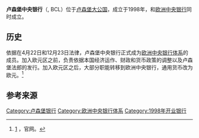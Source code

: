 {{Infobox Central bank
|bank_name_in_local =Banque Centrale du Luxembourg <small>{{fr icon}}</small>
|name=卢森堡中央银行
|image_1=
|image_title_1 =
|headquarters = {{LUX}}[[卢森堡市|卢森堡市]]
|established =  1998年
|president = Gaston Reinesch
|leader_title = 总裁
|bank_of = [[盧森堡|盧森堡]]政府
|currency = [[歐元|歐元]]
|currency_iso =
|reserves =
<!--DO NOT add info on currency, rates, printer or mints, as these are controlled by ECB -->
|website = {{URL|http://www.bcl.lu}}
|preceded =
|succeeded = [[欧洲中央银行|欧洲中央银行]] (1999年)<sup>1</sup>
|footnotes = <sup>1</sup> 歐洲中央銀行已接管盧森堡中央銀行大部分職權
}}

'''卢森堡中央银行'''（{{lang-fr|Banque Centrale du Luxembourg}}, BCL）位于[[卢森堡大公国|卢森堡大公国]]，成立于1998年，和[[欧洲中央银行|欧洲中央银行]]同时成立。

== 历史 ==
依据在4月22日和12月23日法律，卢森堡中央银行正式成为[[欧洲中央银行体系|欧洲中央银行体系]]的成员。加入欧元区之前，负责依据本国经济运作、财政和货币政策的调整以及卢森堡法郎的发行。加入欧元区之后，大部分职能转移到欧洲中央银行，通用货币改为欧元。<ref>[http://www.bcl.lu/en/About/histoire_monetaire/index.html] {{Wayback|url=http://www.bcl.lu/en/About/histoire_monetaire/index.html |date=20201215155251 }}，官网。</ref>

== 参考来源 ==
{{Reflist}}

{{Central banks}}
{{歐盟成員國中央銀行}}
{{歐洲題目|中央銀行}}
{{Authority control}}

[[Category:卢森堡银行|Category:卢森堡银行]]
[[Category:欧洲中央银行体系|Category:欧洲中央银行体系]]
[[Category:1998年开业银行|Category:1998年开业银行]]